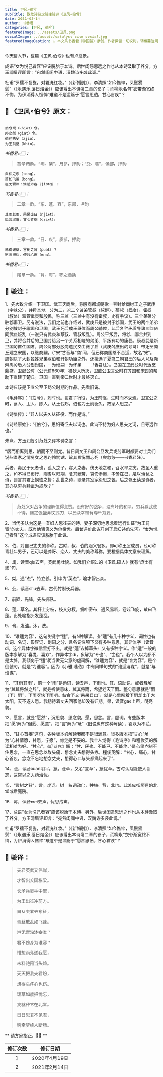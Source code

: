 ```yaml
---
title: 卫风∘伯兮
subTitle: 致敬诗经之骏注骏译《卫风∘伯兮》 
date: 2021-02-14 
author: 书香君
categories: [卫风, 伯兮]
featuredImage: ../assets/卫风.png
socialImage: ../assets/catalyst-site-social.jpg
featuredImageCaption: ⚠️️ 本文系书香君（钟国骏）原创，作者保留一切权利，转载需注明出处。
---
```


今天情人节，这篇《卫风.伯兮》也有点应景。

成语“女为悦己者容”应该脱胎于本诗。后世闺怨思远之作也从本诗汲取了养分。方玉润眉评即言：“宛然闺阁中语，汉魏诗多袭此调。”

杜甫“罗襦不复施，对君洗红妆。”（《新婚别》）、李清照“如今憔悴，凤鬟雾鬓”（《永遇乐.落日熔金》）应该看出本诗第二章的影子；而柳永名句“衣带渐宽终不悔，为伊消得人憔悴”难道不是滥觞于“愿言思伯，甘心首疾”？

## 🌼 《卫风∘伯兮》原文：
```

伯兮朅（khiat）兮。
邦之桀（giat）兮。
伯也执殳（zjio），
为王前驱（khio）。

```
*书香君👉🏻：* 

> 首章两韵。“朅、桀”，月部，押韵；“殳、驱”，侯部，押韵

```
自伯之东（tong），
首如飞蓬（bong）。
岂无膏沐？谁适为容（jiong）？

```
*书香君👉🏻：* 

> 二章一韵。“东、蓬、容”，东部，押韵

```
其雨其雨，杲杲出日（njiet）。
愿言思伯，甘心首疾（dziet）。

```
*书香君👉🏻：* 

> 三章一韵。“日、疾”，质部，押韵

```
焉得谖草，言树之背（puək）？
愿言思伯，使我心痗（muə）。

```
*书香君👉🏻：* 

> 尾章一韵。“背、痗”，职之通韵

## 🍁️ 骏注：

1、先大致介绍一下卫国。武王灭商后，将殷商都城朝歌一带封给商纣王之子武庚（字禄父），并将其地一分为三，派三个弟弟管叔（叔鲜）、蔡叔（叔度）、霍叔（叔处）监管武庚和殷民，称三监（三监中有没有霍叔，史有争议）。三个弟弟分驻邶鄘卫。另有说法，我们之前也介绍过，武庚只是被封于邶国，武王的两个弟弟分别被封于鄘国和卫国。武王死后成王继位而周公辅佐，此后各种矛盾导致三监伙同武庚叛乱（一说只有武庚和蔡叔、管叔叛乱）。周公平叛后，将邶、鄘合并到卫，并将合并后的卫国封给另一个关系相睦的弟弟、平叛有功的康叔。康叔就是新卫国的首任国君。周公将部分殷商遗民交由微子启（武庚的庶出的哥哥）带迁至商丘建立宋国，以继商嗣。（“宋”古音与“商”同，但还称商国总不合适，故名“宋”。周朝除了大封姬姓兄弟叔伯和开朝功臣之外，还挑选了夏商二朝君王的后人以及尧舜禹的后人分别封国，一为继嗣一为怀柔——书香君注）。卫国在卫武公时代达至鼎盛，卫懿公时（公元前660年）被狄人所灭，卫戴公卫文公时在齐国和宋国的帮助下重建于楚丘。卫国一直到秦二世时才最终灭亡。

本诗应该是卫宣公至卫懿公时期的作品。先看旧说。

《毛诗序》：“《伯兮》，刺时也。言君子行役，为王前驱，过时而不返焉。卫宣公之时，蔡人、卫人、陈人，从王伐郑，伯也为王前驱久，故家人思之。”

《诗集传》：“妇人以夫久从征役，而作是诗。”

《诗经原始》：“《伯兮》，思妇寄征夫以词也。此诗不特为妇人思夫之词，且寄远作也。”

朱熹、方玉润皆引范处义评本诗之言：

“居而相离则思，朝而不至则尤。昔日周文王和周公旦发兵或劳军时都要对士兵们说些室家之情男女之思的怜悯话，故其民悦而忘死（会忽悠——书香君注）。

兵者，毒民于死者也，孤人之子，寡人之妻，伤天地之和，召水旱之灾，故圣人重之。如不得已而行，则告以归期，念其勤劳，哀伤惨怛，不啻在己。是以治世之诗，则言其君上悯恤之情；乱世之诗，则录其室家怨思之苦。后之帝王读是诗者，其亦以穷兵黩武为戒欤？”

*书香君👉🏻：* 

> 范处义对战争的理解值得点赞。没有好的战争，没有坏的和平。穷兵黩武使不得，国之强盛非仗武力，以民众幸福有尊严为要。

2、当代多认为这是一首妇人思征夫的诗。妻子深切地思念着远行出征“为王前驱”的丈夫，既为他骄傲又为他担忧。后世评价此诗开创了思妇诗的先河。“女为悦己者容”这个成语应该脱胎于此诗。

3、伯，对自己丈夫的尊称。古时，叔、伯的涵义很多。即可称王室成员，也可称青壮年男子，还可以是帅哥、恋人、丈夫的美称尊称。要根据具体文意来理解。

4、朅，读音qie去声，英武勇壮貌。如我们介绍过的《卫风.硕人》就有“庶士有朅”句。

5、桀，通“杰”，特立貌。引申为“英杰”，喻才智出众。

6、殳，读音shu去声，古代竹制长兵器。

7、前驱，先锋，先头部队。

8、蓬，草名。其杆上分枝，枝又分杈，细叶密布，遇风易断，卷起飞旋，故曰飞蓬。此处喻指头发蓬乱。

9、膏，发油。沐，洗。

10、“谁适为容”，这句关键字“适”，有N种解读。查“适”有几十种字义，词性也有动词、名词、形容词、副词之分，且各词性项下又有多种意思，其异体字（读音di，这个异体字微信里打不出，就是“藡”去掉草头）又有多种字义。作“适”一般的版本多解为“喜悦、喜欢”，作异体字di，多解为“专也”、“主也”。我个人以为都不是太好。我倾向于“适”就当做无实意的虚词解，“谁适为容”，就是“谁为容”，是个倒装句，就是“为谁容”。因为《小雅.巷伯》中有同样句式的“谁适与谋”，就是“与谁谋”。

11、“其雨其雨”，前一个“雨”是动词，读去声，下雨也。其，语助词。或者理解为“冀其将然之辞”，就是祈使意味，冀其将雨，希望老天下雨。整句意思就是“雨（下）雨”，下雨呀快下雨吧。结合下文“杲杲日出”，就是心里盼着下雨却出了大太阳，天不遂人愿。我期待着丈夫回家他却没有归期。杲，读音gao上声，明亮貌。

12、愿言，就是“愿然”，沉思貌、思念貌。愿，思念。言，虚词。有些版本把“愿”解为“但愿、愿意”，把“言”解为“我”（旧说也有这种解读），窃以为不妥。

13、“甘心首疾”这句，各种版本的解读我都不是很满意。很多版本把“甘心”解为“心甘情愿，甘愿，宁愿”，肯定是不妥的。我个人觉得《毛诗序》和程俊英的解读相对为好。“甘心”，《毛诗序》解：“甘，厌也。不能已、不能绝。”是心里克制不住思念，一直在思念以致头痛、想念丈夫想得头疼。程俊英解：“甘心，痛心。甘心首疾，念念不忘地想念丈夫，想得心口与头都痛起来了”。

14、谖，读音xuan阴平。忘。谖草，又名“萱草”，忘忧草。古时认为能使人善忘，故常以之入药治忧。

15、“言树之背”，言，虚词。树，名词动化，种植。背，北也。此处应指房屋的北堂或后庭院。

16、痗，读音mei去声。忧思成疾。

17、成语“女为悦己者容”应该脱胎于本诗。另外，后世闺怨思远之作也从本诗汲取了养分。方玉润眉评即言：“宛然闺阁中语，汉魏诗多袭此调。”

杜甫“罗襦不复施，对君洗红妆。”（《新婚别》）、李清照“如今憔悴，凤鬟雾鬓”（《永遇乐.落日熔金》）应该看出本诗第二章的影子，而柳永“衣带渐宽终不悔，为伊消得人憔悴”难道不是滥觞于“愿言思伯，甘心首疾”？

## 🍁️ 骏译：

> 夫君英武又伟岸，
> 
> 才智出众国栋梁。
> 
> 长矛兵器手中擎，
> 
> 为王出征冲前方。

> 自从夫君去东征，
> 
> 青丝散乱如飞蓬。
> 
> 岂无膏油沐妾发？
> 
> 君不傍身为谁容？

> 惟想雨落遂我愿，
> 
> 未料艳阳当头煊。
> 
> 天天把我夫君盼，
> 
> 想得头疼心也伤。

> 谖草如能把忧忘，
> 
> 我就种它在北堂。
> 
> 日日思君不见君，
> 
> 魂牵梦绕人断肠。

** 请方家指正。🙏🏻 **

| 修订次数      | 修订日期 | 
|   :----: |    :----:   | 
| 1    | 2020年4月19日       | 
| 2    | 2021年2月14日       | 
